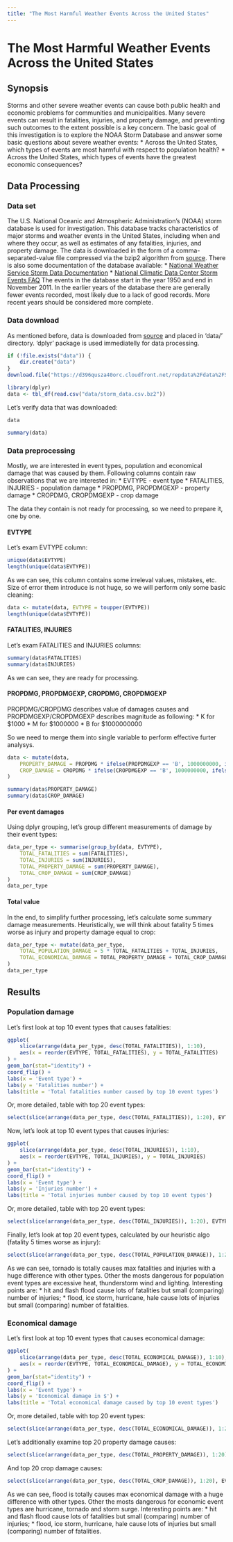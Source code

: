 ```yaml
---
title: "The Most Harmful Weather Events Across the United States"
---
```


# The Most Harmful Weather Events Across the United States

## Synopsis

Storms and other severe weather events can cause both public health and economic problems for communities and municipalities. Many severe events can result in fatalities, injuries, and property damage, and preventing such outcomes to the extent possible is a key concern.
The basic goal of this investigation is to explore the NOAA Storm Database and answer some basic questions about severe weather events:
* Across the United States, which types of events are most harmful with respect to population health?
* Across the United States, which types of events have the greatest economic consequences?

## Data Processing

### Data set

The U.S. National Oceanic and Atmospheric Administration's (NOAA) storm database is used for investigation. This database tracks characteristics of major storms and weather events in the United States, including when and where they occur, as well as estimates of any fatalities, injuries, and property damage. The data is downloaded in the form of a comma-separated-value file compressed via the bzip2 algorithm from [source](https://d396qusza40orc.cloudfront.net/repdata%2Fdata%2FStormData.csv.bz2).
There is also some documentation of the database available:
* [National Weather Service Storm Data Documentation](https://d396qusza40orc.cloudfront.net/repdata%2Fpeer2_doc%2Fpd01016005curr.pdf)
* [National Climatic Data Center Storm Events FAQ](https://d396qusza40orc.cloudfront.net/repdata%2Fpeer2_doc%2FNCDC%20Storm%20Events-FAQ%20Page.pdf)
The events in the database start in the year 1950 and end in November 2011. In the earlier years of the database there are generally fewer events recorded, most likely due to a lack of good records. More recent years should be considered more complete.

### Data download

As mentioned before, data is downloaded from [source](https://d396qusza40orc.cloudfront.net/repdata%2Fdata%2FStormData.csv.bz2) and placed in 'data/' directory. 'dplyr' package is used immediatelly for data processing.

```r
if (!file.exists("data")) {
	dir.create("data")
}
download.file("https://d396qusza40orc.cloudfront.net/repdata%2Fdata%2FStormData.csv.bz2", dest = "data/storm_data.csv.bz2")

library(dplyr)
data <- tbl_df(read.csv("data/storm_data.csv.bz2"))
```

Let's verify data that was downloaded:
```r
data
```
```r
summary(data)
```

### Data preprocessing

Mostly, we are interested in event types, population and economical damage that was caused by them. Following columns contain raw observations that we are interested in:
* EVTYPE - event type
* FATALITIES, INJURIES - population damage
* PROPDMG, PROPDMGEXP - property damage
* CROPDMG, CROPDMGEXP - crop damage

The data they contain is not ready for processing, so we need to prepare it, one by one.

#### EVTYPE

Let's exam EVTYPE column:

```r
unique(data$EVTYPE)
length(unique(data$EVTYPE))
```

As we can see, this column contains some irreleval values, mistakes, etc. Size of error them introduce is not huge, so we will perform only some basic cleaning:
```r
data <- mutate(data, EVTYPE = toupper(EVTYPE))
length(unique(data$EVTYPE))
```

#### FATALITIES, INJURIES

Let's exam FATALITIES and INJURIES columns:
```r
summary(data$FATALITIES)
summary(data$INJURIES)
```

As we can see, they are ready for processing.

#### PROPDMG, PROPDMGEXP, CROPDMG, CROPDMGEXP

PROPDMG/CROPDMG describes value of damages causes and PROPDMGEXP/CROPDMGEXP describes magnitude as following:
* K for $1000
* M for $1000000
* B for $1000000000

So we need to merge them into single variable to perform effective furter analysys.

```r
data <- mutate(data, 
	PROPERTY_DAMAGE = PROPDMG * ifelse(PROPDMGEXP == 'B', 1000000000, ifelse(PROPDMGEXP == 'M', 1000000, ifelse(PROPDMGEXP == 'K', 1000, 1))), 
	CROP_DAMAGE = CROPDMG * ifelse(CROPDMGEXP == 'B', 1000000000, ifelse(CROPDMGEXP == 'M', 1000000, ifelse(CROPDMGEXP == 'K', 1000, 1)))
)
```
```r
summary(data$PROPERTY_DAMAGE)
summary(data$CROP_DAMAGE)
```

#### Per event damages

Using dplyr grouping, let's group different measurements of damage by their event types:

```r
data_per_type <- summarise(group_by(data, EVTYPE), 
	TOTAL_FATALITIES = sum(FATALITIES), 
	TOTAL_INJURIES = sum(INJURIES),
	TOTAL_PROPERTY_DAMAGE = sum(PROPERTY_DAMAGE),
	TOTAL_CROP_DAMAGE = sum(CROP_DAMAGE)
)
data_per_type
```

#### Total value

In the end, to simplify further processing, let's calculate some summary damage measurements. Heuristically, we will think about fatality 5 times worse as injury and property damage equal to crop:

```r
data_per_type <- mutate(data_per_type,
	TOTAL_POPULATION_DAMAGE = 5 * TOTAL_FATALITIES + TOTAL_INJURIES,
	TOTAL_ECONOMICAL_DAMAGE = TOTAL_PROPERTY_DAMAGE + TOTAL_CROP_DAMAGE
)
data_per_type
```

## Results

### Population damage

Let's first look at top 10 event types that causes fatalities:

```r
ggplot(
	slice(arrange(data_per_type, desc(TOTAL_FATALITIES)), 1:10), 
	aes(x = reorder(EVTYPE, TOTAL_FATALITIES), y = TOTAL_FATALITIES)
) + 
geom_bar(stat="identity") + 
coord_flip() + 
labs(x = 'Event type') +
labs(y = 'Fatalities number') +
labs(title = 'Total fatalities number caused by top 10 event types')
```

Or, more detailed, table with top 20 event types:

```r
select(slice(arrange(data_per_type, desc(TOTAL_FATALITIES)), 1:20), EVTYPE, TOTAL_FATALITIES)
```

Now, let's look at top 10 event types that causes injuries:

```r
ggplot(
	slice(arrange(data_per_type, desc(TOTAL_INJURIES)), 1:10), 
	aes(x = reorder(EVTYPE, TOTAL_INJURIES), y = TOTAL_INJURIES)
) + 
geom_bar(stat="identity") + 
coord_flip() + 
labs(x = 'Event type') +
labs(y = 'Injuries number') +
labs(title = 'Total injuries number caused by top 10 event types')
```

Or, more detailed, table with top 20 event types:

```r
select(slice(arrange(data_per_type, desc(TOTAL_INJURIES)), 1:20), EVTYPE, TOTAL_INJURIES)
```

Finally, let's look at top 20 event types, calculated by our heuristic algo (fatality 5 times worse as injury):

```r
select(slice(arrange(data_per_type, desc(TOTAL_POPULATION_DAMAGE)), 1:20), EVTYPE, TOTAL_FATALITIES, TOTAL_INJURIES)
```

As we can see, tornado is totally causes max fatalities and injuries with a huge difference with other types. Other the mosts dangerous for population event types are excessive heat, thunderstorm wind and lighting. Interesting points are:
* hit and flash flood cause lots of fatalities but small (comparing) number of injuries;
* flood, ice storm, hurricane, hale cause lots of injuries but small (comparing) number of fatalities.

### Economical damage

Let's first look at top 10 event types that causes economical damage:

```r
ggplot(
	slice(arrange(data_per_type, desc(TOTAL_ECONOMICAL_DAMAGE)), 1:10), 
	aes(x = reorder(EVTYPE, TOTAL_ECONOMICAL_DAMAGE), y = TOTAL_ECONOMICAL_DAMAGE)
) + 
geom_bar(stat="identity") + 
coord_flip() + 
labs(x = 'Event type') +
labs(y = 'Economical damage in $') +
labs(title = 'Total economical damage caused by top 10 event types')
```

Or, more detailed, table with top 20 event types:

```r
select(slice(arrange(data_per_type, desc(TOTAL_ECONOMICAL_DAMAGE)), 1:20), EVTYPE, TOTAL_PROPERTY_DAMAGE, TOTAL_CROP_DAMAGE)
```

Let's additionally examine top 20 property damage causes:

```r
select(slice(arrange(data_per_type, desc(TOTAL_PROPERTY_DAMAGE)), 1:20), EVTYPE, TOTAL_PROPERTY_DAMAGE)
```

And top 20 crop damage causes:

```r
select(slice(arrange(data_per_type, desc(TOTAL_CROP_DAMAGE)), 1:20), EVTYPE, TOTAL_CROP_DAMAGE)
```

As we can see, flood is totally causes max economical damage with a huge difference with other types. Other the mosts dangerous for economic event types are hurricane, tornado and storm surge. Interesting points are:
* hit and flash flood cause lots of fatalities but small (comparing) number of injuries;
* flood, ice storm, hurricane, hale cause lots of injuries but small (comparing) number of fatalities.